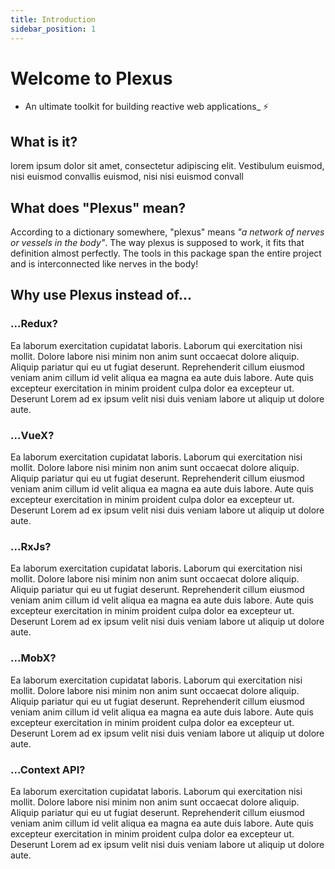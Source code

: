 ```yaml
---
title: Introduction
sidebar_position: 1
---
```



# Welcome to Plexus

<ul className="list">
	<li>An ultimate toolkit for building reactive web applications_ ⚡️</li>
</ul>

<Badges />

## What is it?

lorem ipsum dolor sit amet, consectetur adipiscing elit. Vestibulum euismod, nisi euismod convallis euismod, nisi nisi euismod convall

## What does "Plexus" mean?

<p>
	According to a dictionary somewhere, "plexus" means <i>"a network of nerves or vessels in the body"</i>. The way plexus is supposed to work, it
	fits that definition almost perfectly. The tools in this package span the entire project and is interconnected like nerves in the body!
</p>

## Why use Plexus instead of...

### ...Redux?

Ea laborum exercitation cupidatat laboris. Laborum qui exercitation nisi mollit. Dolore labore nisi minim non anim sunt occaecat dolore aliquip. Aliquip pariatur qui eu ut fugiat deserunt. Reprehenderit cillum eiusmod veniam anim cillum id velit aliqua ea magna ea aute duis labore. Aute quis excepteur exercitation in minim proident culpa dolor ea excepteur ut. Deserunt Lorem ad ex ipsum velit nisi duis veniam labore ut aliquip ut dolore aute.

### ...VueX?

Ea laborum exercitation cupidatat laboris. Laborum qui exercitation nisi mollit. Dolore labore nisi minim non anim sunt occaecat dolore aliquip. Aliquip pariatur qui eu ut fugiat deserunt. Reprehenderit cillum eiusmod veniam anim cillum id velit aliqua ea magna ea aute duis labore. Aute quis excepteur exercitation in minim proident culpa dolor ea excepteur ut. Deserunt Lorem ad ex ipsum velit nisi duis veniam labore ut aliquip ut dolore aute.

### ...RxJs?

Ea laborum exercitation cupidatat laboris. Laborum qui exercitation nisi mollit. Dolore labore nisi minim non anim sunt occaecat dolore aliquip. Aliquip pariatur qui eu ut fugiat deserunt. Reprehenderit cillum eiusmod veniam anim cillum id velit aliqua ea magna ea aute duis labore. Aute quis excepteur exercitation in minim proident culpa dolor ea excepteur ut. Deserunt Lorem ad ex ipsum velit nisi duis veniam labore ut aliquip ut dolore aute.

### ...MobX?

Ea laborum exercitation cupidatat laboris. Laborum qui exercitation nisi mollit. Dolore labore nisi minim non anim sunt occaecat dolore aliquip. Aliquip pariatur qui eu ut fugiat deserunt. Reprehenderit cillum eiusmod veniam anim cillum id velit aliqua ea magna ea aute duis labore. Aute quis excepteur exercitation in minim proident culpa dolor ea excepteur ut. Deserunt Lorem ad ex ipsum velit nisi duis veniam labore ut aliquip ut dolore aute.

### ...Context API?

Ea laborum exercitation cupidatat laboris. Laborum qui exercitation nisi mollit. Dolore labore nisi minim non anim sunt occaecat dolore aliquip. Aliquip pariatur qui eu ut fugiat deserunt. Reprehenderit cillum eiusmod veniam anim cillum id velit aliqua ea magna ea aute duis labore. Aute quis excepteur exercitation in minim proident culpa dolor ea excepteur ut. Deserunt Lorem ad ex ipsum velit nisi duis veniam labore ut aliquip ut dolore aute.
